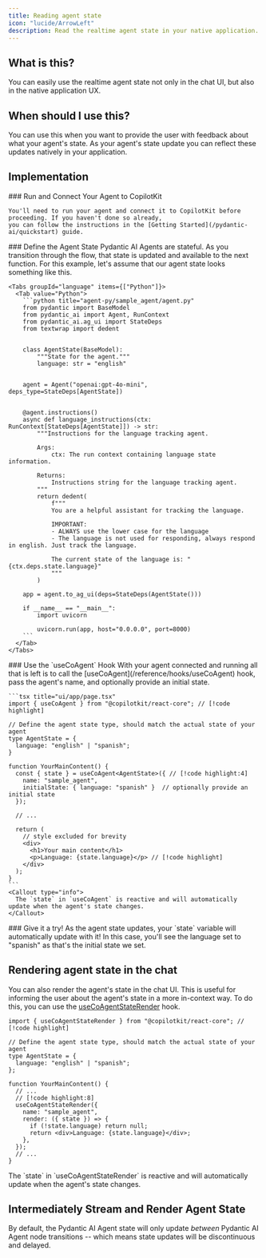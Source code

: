 ```yaml
---
title: Reading agent state
icon: "lucide/ArrowLeft"
description: Read the realtime agent state in your native application.
---
```



<Frame>
  <ImageZoom
    src="https://cdn.copilotkit.ai/docs/copilotkit/images/coagents/read-agent-state.png"
    alt="read agent state"
    width={1000}
    height={1000}
    className="my-0"
  />
</Frame>

## What is this?

You can easily use the realtime agent state not only in the chat UI, but also in the native application UX.

## When should I use this?

You can use this when you want to provide the user with feedback about what your agent's state. As your agent's
state update you can reflect these updates natively in your application.

## Implementation

<Steps>
  <Step>
    ### Run and Connect Your Agent to CopilotKit

    You'll need to run your agent and connect it to CopilotKit before proceeding. If you haven't done so already,
    you can follow the instructions in the [Getting Started](/pydantic-ai/quickstart) guide.


  </Step>
  <Step>
    ### Define the Agent State
    Pydantic AI Agents are stateful. As you transition through the flow, that state is updated and available to the next function. For this example,
    let's assume that our agent state looks something like this.

    <Tabs groupId="language" items={["Python"]}>
      <Tab value="Python">
        ```python title="agent-py/sample_agent/agent.py"
        from pydantic import BaseModel
        from pydantic_ai import Agent, RunContext
        from pydantic_ai.ag_ui import StateDeps
        from textwrap import dedent


        class AgentState(BaseModel):
            """State for the agent."""
            language: str = "english"


        agent = Agent("openai:gpt-4o-mini", deps_type=StateDeps[AgentState])


        @agent.instructions()
        async def language_instructions(ctx: RunContext[StateDeps[AgentState]]) -> str:
            """Instructions for the language tracking agent.

            Args:
                ctx: The run context containing language state information.

            Returns:
                Instructions string for the language tracking agent.
            """
            return dedent(
                f"""
                You are a helpful assistant for tracking the language.

                IMPORTANT:
                - ALWAYS use the lower case for the language
                - The language is not used for responding, always respond in english. Just track the language.

                The current state of the language is: "{ctx.deps.state.language}"
                """
            )

        app = agent.to_ag_ui(deps=StateDeps(AgentState()))

        if __name__ == "__main__":
            import uvicorn

            uvicorn.run(app, host="0.0.0.0", port=8000)
        ```
      </Tab>
    </Tabs>

  </Step>
  <Step>
    ### Use the `useCoAgent` Hook
    With your agent connected and running all that is left is to call the [useCoAgent](/reference/hooks/useCoAgent) hook, pass the agent's name, and
    optionally provide an initial state.

    ```tsx title="ui/app/page.tsx"
    import { useCoAgent } from "@copilotkit/react-core"; // [!code highlight]

    // Define the agent state type, should match the actual state of your agent
    type AgentState = {
      language: "english" | "spanish";
    }

    function YourMainContent() {
      const { state } = useCoAgent<AgentState>({ // [!code highlight:4]
        name: "sample_agent",
        initialState: { language: "spanish" }  // optionally provide an initial state
      });

      // ...

      return (
        // style excluded for brevity
        <div>
          <h1>Your main content</h1>
          <p>Language: {state.language}</p> // [!code highlight]
        </div>
      );
    }
    ```
    <Callout type="info">
      The `state` in `useCoAgent` is reactive and will automatically update when the agent's state changes.
    </Callout>

  </Step>
  <Step>
    ### Give it a try!
    As the agent state updates, your `state` variable will automatically update with it! In this case, you'll see the
    language set to "spanish" as that's the initial state we set.
  </Step>
</Steps>

## Rendering agent state in the chat

You can also render the agent's state in the chat UI. This is useful for informing the user about the agent's state in a
more in-context way. To do this, you can use the [useCoAgentStateRender](/reference/hooks/useCoAgentStateRender) hook.

```tsx title="ui/app/page.tsx"
import { useCoAgentStateRender } from "@copilotkit/react-core"; // [!code highlight]

// Define the agent state type, should match the actual state of your agent
type AgentState = {
  language: "english" | "spanish";
};

function YourMainContent() {
  // ...
  // [!code highlight:8]
  useCoAgentStateRender({
    name: "sample_agent",
    render: ({ state }) => {
      if (!state.language) return null;
      return <div>Language: {state.language}</div>;
    },
  });
  // ...
}
```

<Callout type="info">
  The `state` in `useCoAgentStateRender` is reactive and will automatically
  update when the agent's state changes.
</Callout>

## Intermediately Stream and Render Agent State

By default, the Pydantic AI Agent state will only update _between_ Pydantic AI Agent node transitions --
which means state updates will be discontinuous and delayed.
